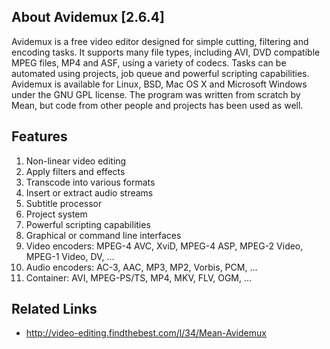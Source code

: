 ==About Avidemux [2.6.4]==
Avidemux is a free video editor designed for simple cutting, filtering and encoding tasks. It supports many file types, including AVI, DVD compatible MPEG files, MP4 and ASF, using a variety of codecs. Tasks can be automated using projects, job queue and powerful scripting capabilities.  Avidemux is available for Linux, BSD, Mac OS X and Microsoft Windows under the GNU GPL license. The program was written from scratch by Mean, but code from other people and projects has been used as well.
{{images/Avidemux.png}}
==Features==
# Non-linear video editing
# Apply filters and effects
# Transcode into various formats
#Insert or extract audio streams
#Subtitle processor
#Project system
#Powerful scripting capabilities
#Graphical or command line interfaces
#Video encoders: MPEG-4 AVC, XviD, MPEG-4 ASP, MPEG-2 Video, MPEG-1 Video, DV, ...
#Audio encoders: AC-3, AAC, MP3, MP2, Vorbis, PCM, ...
#Container: AVI, MPEG-PS/TS, MP4, MKV, FLV, OGM, ...
==Related Links==
*http://video-editing.findthebest.com/l/34/Mean-Avidemux
